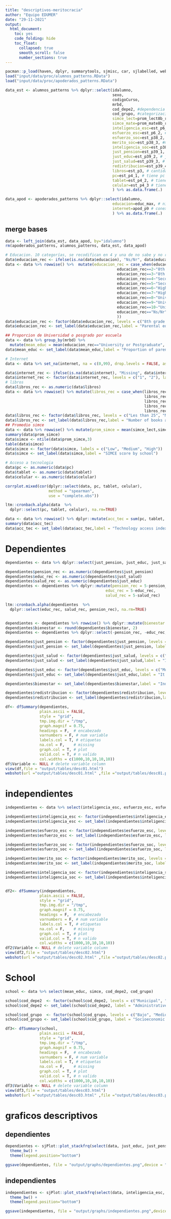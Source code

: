 ```yaml
---
title: "descriptivos-meritocracia"
author: "Equipo EDUMER"
date: "29-11-2021"
output: 
  html_document: 
    toc: yes
    code_folding: hide
    toc_float: 
      collapsed: true
      smooth_scroll: false
      number_sections: true
---
```


```r
pacman::p_load(haven, dplyr, summarytools, sjmisc, car, sjlabelled, webshot, sjPlot, ggplot2)
load("input/data/proc/alumnos_patterns.RData")
load("input/data/proc/apoderados_patterns.RData")
```

```r
data_est <- alumnos_patterns %>% dplyr::select(idalumno,
                                               sexo,
                                               codigoCurso,
                                               mrbd,
                                               cod_depe2, #dependencia administrativa
                                               cod_grupo, #categorizacion socioeconomica
                                               simce_lect=prom_lect8b_rbd, #Promedio lectura escuela
                                               simce_mate=prom_mate8b_rbd, # Promedio matematica escuela
                                               inteligencia_esc=est_p6_1, # inteligencia escolar
                                               esfuerzo_esc=est_p6_2, # esfuerzo escolar
                                               esfuerzo_soc=est_p38_2, #esfuerzo social
                                               merito_soc=est_p38_3, #merito social
                                               inteligencia_soc=est_p38_4, #inteligencia social
                                               just_pension=est_p39_1, #justicia pension
                                               just_educ=est_p39_2, # justicia educacion
                                               just_salud=est_p39_3, # justicia salud
                                               redistribucion=est_p39_4, # redistribucion
                                               libros=est_p3, # cantidad de libros
                                               pc=est_p4_1, # tiene pc
                                               tablet=est_p4_2, # tiene tablet
                                               celular=est_p4_3 # tiene celular
                                               ) %>% as.data.frame(.)

data_apod <- apoderados_patterns %>% dplyr::select(idalumno,
                                               educacion=educ_max, # nivel educacional mas alto
                                               internet=apod_p9 # conexion a internet en la casa
                                               ) %>% as.data.frame(.)
```

## merge bases
```r
data <- left_join(data_est, data_apod, by="idalumno")
rm(apoderados_patterns, alumnos_patterns, data_est, data_apod)
```
```r
# Educacion. 10 categorías, se recodifican en 4 y una de no sabe y no responde
data$educacion_rec <- ifelse(is.na(data$educacion), "Ns/Nr", data$educacion)
data <- data %>% rowwise() %>%  mutate(educacion_rec = case_when(educacion_rec==1~"8th grade or less",
                                                 educacion_rec==2~"8th grade or less",
                                                 educacion_rec==3~"8th grade or less",
                                                 educacion_rec==4~"Secondary Education",
                                                 educacion_rec==5~"Secondary Education",
                                                 educacion_rec==6~"Higher tec. education",
                                                 educacion_rec==7~"Higher tec. education",
                                                 educacion_rec==8~"University or Postgraduate",
                                                 educacion_rec==9~"University or Postgraduate",
                                                 educacion_rec==10~"University or Postgraduate",
                                                 educacion_rec=="Ns/Nr"~"Missing"
                                                 ))
data$educacion_rec <- factor(data$educacion_rec, levels = c("8th grade or less", "Secondary Education", "Higher tec. education", "University or Postgraduate", "Missing"))
data$educacion_rec <- set_label(data$educacion_rec,label = "Parental educational level")

## Proporcion de Universidad o posgrado por escuela
data <- data %>% group_by(mrbd) %>%
  mutate(mean_educ = mean(educacion_rec=="University or Postgraduate", na.rm=T))
data$mean_educ <- set_label(data$mean_educ,label = "Proportion of parents with university level by school")

# Internet
data <- data %>% set_na(internet, na = c(0,99), drop.levels = FALSE, as.tag = FALSE) # recode missings de doble marca (99) y vacío (0) a NA

data$internet_rec <- ifelse(is.na(data$internet), "Missing", data$internet)
data$internet_rec <- factor(data$internet_rec, levels = c("1", "2"), labels = c("Yes", "No"))
# libros
data$libros_rec <- as.numeric(data$libros)
data <- data %>% rowwise() %>% mutate(libros_rec = case_when(libros_rec==1 ~ "Les than 25",
                                                             libros_rec==2 ~ "Les than 25",
                                                             libros_rec==3 ~ "More than 25",
                                                             libros_rec==4 ~ "More than 25",
                                                             libros_rec==5 ~ "More than 25"))
data$libros_rec <- factor(data$libros_rec, levels = c("Les than 25", "More than 25"))
data$libros_rec <- set_label(data$libros_rec,label = "Number of books at home")
## Promedio simce
data <- data %>% rowwise() %>% mutate(prom_simce = mean(simce_lect,simce_mate))
summary(data$prom_simce)
data$simce <- ntile(data$prom_simce,3)
table(data$simce)
data$simce <- factor(data$simce, labels = c("Low", "Medium", "High"))
data$simce <- set_label(data$simce,label = "SIMCE score by school")
```

```r
# Acceso a tecnologia
data$pc <- as.numeric(data$pc)
data$tablet <- as.numeric(data$tablet)
data$celular <- as.numeric(data$celular)

corrplot.mixed(cor(dplyr::select(data, pc, tablet, celular),
                   method = "spearman",
                   use = "complete.obs"))
```

```r
ltm::cronbach.alpha(data  %>%
  dplyr::select(pc, tablet, celular), na.rm=TRUE)
```

```r
data <- data %>% rowwise() %>% dplyr::mutate(acc_tec = sum(pc, tablet, celular, na.rm = T))
summary(data$acc_tec)
data$acc_tec <- set_label(data$acc_tec,label = "Technology access index")
```

# Dependientes
```r
dependientes <- data %>% dplyr::select(just_pension, just_educ, just_salud, redistribucion)

dependientes$pension_rec <- as.numeric(dependientes$just_pension)
dependientes$educ_rec <- as.numeric(dependientes$just_salud)
dependientes$salud_rec <- as.numeric(dependientes$just_educ)
dependientes <- dependientes %>% dplyr::mutate(pension_rec = 5-pension_rec,
                                            educ_rec = 5-educ_rec,
                                            salud_rec = 5-salud_rec)

ltm::cronbach.alpha(dependientes  %>%
  dplyr::select(educ_rec, salud_rec, pension_rec), na.rm=TRUE)


dependientes <- dependientes %>% rowwise() %>% dplyr::mutate(bienestar = mean(c(educ_rec, salud_rec, pension_rec)))
dependientes$bienestar <- round(dependientes$bienestar, 2)
dependientes <- dependientes %>% dplyr::select(-pension_rec, -educ_rec, -salud_rec)

dependientes$just_pension <- factor(dependientes$just_pension, levels = c("Muy desacuerdo", "Desacuerdo", "De acuerdo", "Muy de acuerdo"), labels = c("Strongly disagree", "Disagree", "Agree", "Strongly agree"))
dependientes$just_pension <- set_label(dependientes$just_pension, label = "It is just that in Chile people with higher incomes can have better pensions than people with low incomes")

dependientes$just_salud <- factor(dependientes$just_salud, levels = c("Muy desacuerdo", "Desacuerdo", "De acuerdo", "Muy de acuerdo"), labels = c("Strongly disagree", "Disagree", "Agree", "Strongly agree"))
dependientes$just_salud <- set_label(dependientes$just_salud,label = "It is just that in Chile people with higher incomes can access better health services than people with low incomes")

dependientes$just_educ <- factor(dependientes$just_educ, levels = c("Muy desacuerdo", "Desacuerdo", "De acuerdo", "Muy de acuerdo"), labels = c("Strongly disagree", "Disagree", "Agree", "Strongly agree"))
dependientes$just_educ <- set_label(dependientes$just_educ,label = "It is just that in Chile people who can pay have a better education for their children")

dependientes$bienestar <- set_label(dependientes$bienestar,label = "Index of access to social services")

dependientes$redistribucion <- factor(dependientes$redistribucion, levels = c("Muy desacuerdo", "Desacuerdo", "De acuerdo", "Muy de acuerdo"), labels = c("Strongly disagree", "Disagree", "Agree", "Strongly agree"))
dependientes$redistribucion <- set_label(dependientes$redistribucion,label = "The Chilean government should do something to reduce the income gap between the rich and the poor.")

df<- dfSummary(dependientes,
               plain.ascii = FALSE,
               style = "grid",
               tmp.img.dir = "/tmp",
               graph.magnif = 0.75,
               headings = F,  # encabezado
               varnumbers = F, # num variable
               labels.col = T, # etiquetas
               na.col = F,    # missing
               graph.col = T, # plot
               valid.col = T, # n valido
               col.widths = c(1000,10,10,10,10))
df$Variable <- NULL # delete variable column
view(df,file = "output/tables/desc01.html")
webshot(url ="output/tables/desc01.html" ,file ="output/tables/desc01.png")
```

# independientes
```r
independientes <- data %>% select(inteligencia_esc, esfuerzo_esc, esfuerzo_soc, merito_soc, inteligencia_soc, educacion_rec, libros_rec, acc_tec)

independientes$inteligencia_esc <- factor(independientes$inteligencia_esc, levels = c("Muy desacuerdo", "Desacuerdo", "De acuerdo", "Muy de acuerdo"), labels = c("Strongly disagree", "Disagree", "Agree", "Strongly agree"))
independientes$inteligencia_esc <- set_label(independientes$inteligencia_esc, label = "Intelligence is important to get good grades")

independientes$esfuerzo_esc <- factor(independientes$esfuerzo_esc, levels = c("Muy desacuerdo", "Desacuerdo", "De acuerdo", "Muy de acuerdo"), labels = c("Strongly disagree", "Disagree", "Agree", "Strongly agree"))
independientes$esfuerzo_esc <- set_label(independientes$esfuerzo_esc, label = "Effort is important to get good grades")

independientes$esfuerzo_soc <- factor(independientes$esfuerzo_soc, levels = c("Muy desacuerdo", "Desacuerdo", "De acuerdo", "Muy de acuerdo"), labels = c("Strongly disagree", "Disagree", "Agree", "Strongly agree"))
independientes$esfuerzo_soc <- set_label(independientes$esfuerzo_soc, label = "In Chile, people are rewarded for their efforts")

independientes$merito_soc <- factor(independientes$merito_soc, levels = c("Muy desacuerdo", "Desacuerdo", "De acuerdo", "Muy de acuerdo"), labels = c("Strongly disagree", "Disagree", "Agree", "Strongly agree"))
independientes$merito_soc <- set_label(independientes$merito_soc, label = "In Chile, people get what they deserve")

independientes$inteligencia_soc <- factor(independientes$inteligencia_soc, levels = c("Muy desacuerdo", "Desacuerdo", "De acuerdo", "Muy de acuerdo"), labels = c("Strongly disagree", "Disagree", "Agree", "Strongly agree"))
independientes$inteligencia_soc <- set_label(independientes$inteligencia_soc, label = "In Chile, people are rewarded for their intelligence and skill")


df2<- dfSummary(independientes,
               plain.ascii = FALSE,
               style = "grid",
               tmp.img.dir = "/tmp",
               graph.magnif = 0.75,
               headings = F,  # encabezado
               varnumbers = F, # num variable
               labels.col = T, # etiquetas
               na.col = F,    # missing
               graph.col = T, # plot
               valid.col = T, # n valido
               col.widths = c(1000,10,10,10,10))
df2$Variable <- NULL # delete variable column
view(df2,file = "output/tables/desc02.html")
webshot(url ="output/tables/desc02.html" ,file ="output/tables/desc02.png")
```

# School

```r
school <- data %>% select(mean_educ, simce, cod_depe2, cod_grupo)

school$cod_depe2  <- factor(school$cod_depe2, levels = c("Municipal", "Part. subvencionado", "Part. privado"), labels = c("Public", "Subsidized private", "Private"))
school$cod_depe2 <- set_label(school$cod_depe2, label = "Administrative dependency of school")

school$cod_grupo  <- factor(school$cod_grupo, levels = c("Bajo", "Medio bajo", "Medio", "Medio alto", "Alto"), labels = c("Low", "Medium low", "Medium", "Medium high", "High"))
school$cod_grupo <- set_label(school$cod_grupo, label = "Socioeconomic level of school")

df3<- dfSummary(school,
               plain.ascii = FALSE,
               style = "grid",
               tmp.img.dir = "/tmp",
               graph.magnif = 0.75,
               headings = F,  # encabezado
               varnumbers = F, # num variable
               labels.col = T, # etiquetas
               na.col = F,    # missing
               graph.col = T, # plot
               valid.col = T, # n valido
               col.widths = c(1000,10,10,10,10))
df3$Variable <- NULL # delete variable column
view(df3,file = "output/tables/desc03.html")
webshot(url ="output/tables/desc03.html" ,file ="output/tables/desc03.png")
```

# graficos descriptivos

## dependientes
```r
dependientes <- sjPlot::plot_stackfrq(select(data, just_educ, just_pension, just_salud, redistribucion), geom.size = 0.4) +
  theme_bw() +
  theme(legend.position="bottom")

ggsave(dependientes, file = "output/graphs/dependientes.png",device = "png",width = 25,height = 13,dpi = "retina",units = "cm")
```

## independientes

```r
independientes <- sjPlot::plot_stackfrq(select(data, inteligencia_esc, esfuerzo_esc, inteligencia_soc, merito_soc, esfuerzo_soc)) +
  theme_bw() +
  theme(legend.position="bottom")

ggsave(independientes, file = "output/graphs/independientes.png",device = "png",width = 25,height = 13,dpi = "retina",units = "cm")
```